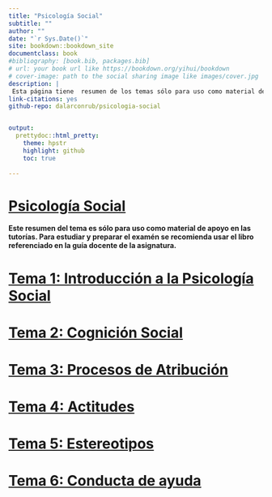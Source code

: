 ```yaml
--- 
title: "Psicología Social"
subtitle: ""
author: ""
date: "`r Sys.Date()`"
site: bookdown::bookdown_site
documentclass: book
#bibliography: [book.bib, packages.bib]
# url: your book url like https://bookdown.org/yihui/bookdown
# cover-image: path to the social sharing image like images/cover.jpg
description: |
 Esta página tiene  resumen de los temas sólo para uso como material de apoyo en las tutorías. Para estudiar y preparar el examén  se recomienda usar el libro referenciado en la guía de la asignatura.
link-citations: yes
github-repo: dalarconrub/psicologia-social


output:
  prettydoc::html_pretty:
    theme: hpstr
    highlight: github
    toc: true
   
---
```



# [Psicología Social](https://dalarconrub.github.io/psicologia-social/)

**Este resumen del tema es sólo para uso como material de apoyo en las tutorías. Para estudiar y preparar el examén  se recomienda usar el libro referenciado en la guía docente de la asignatura.**



# [Tema 1: Introducción a la Psicología Social](https://dalarconrub.github.io/psicologia-social-tema-1/)

# [Tema 2: Cognición Social](https://dalarconrub.github.io/psicologia-social-tema-2/)

# [Tema 3: Procesos de Atribución](https://dalarconrub.github.io/psicologia-social-tema-3/)

# [Tema 4: Actitudes](https://dalarconrub.github.io/psicologia-social-tema-4/)

# [Tema 5: Estereotipos](https://dalarconrub.github.io/psicologia-social-tema-5/)

# [Tema 6: Conducta de ayuda](https://dalarconrub.github.io/psicologia-social-tema-6/)
